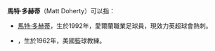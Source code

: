 '''馬特·多赫蒂'''（Matt Doherty）可以指：
* [[馬特·多赫蒂|馬特·多赫蒂]]，生於1992年，愛爾蘭職業足球員，現效力英超球會熱刺。
* {{link-en|馬特·多赫蒂 (籃球)|Matt Doherty (basketball)}}，生於1962年，美國籃球教練。
{{Disambiguation|M|Cat=五字人名译名消歧义}}